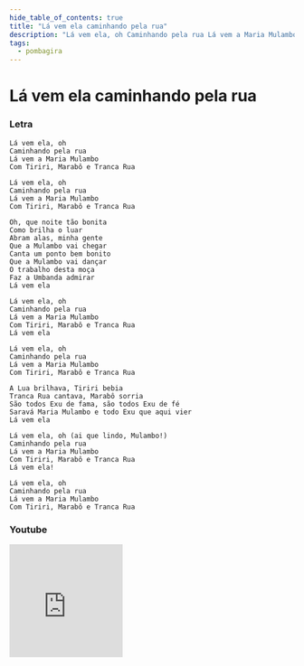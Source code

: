 ```yaml
---
hide_table_of_contents: true
title: "Lá vem ela caminhando pela rua"
description: "Lá vem ela, oh Caminhando pela rua Lá vem a Maria Mulambo Com Tiriri, Marabô e Tranca Rua Lá vem ela, oh Caminhando pela rua Lá vem a Maria Mulambo Com Tiriri, Marabô e Tranca Rua Oh, que noite tão bonita Como brilha o luar Abram alas, minha gente Que a Mulambo vai chegar Canta um ponto bem bonito Que a Mulambo vai dançar O trabalho desta moça Faz a Umbanda admirar Lá vem ela Lá vem ela, oh Caminhando pela rua Lá vem a Maria Mulambo Com Tiriri, Marabô e Tranca Rua Lá vem ela Lá vem ela, oh Caminhando pela rua Lá vem a Maria Mulambo Com Tiriri, Marabô e Tranca Rua A Lua brilhava, Tiriri bebia Tranca Rua cantava, Marabô sorria São todos Exu de fama, são todos Exu de fé Saravá Maria Mulambo e todo Exu que aqui vier Lá vem ela Lá vem ela, oh (ai que lindo, Mulambo!) Caminhando pela rua Lá vem a Maria Mulambo Com Tiriri, Marabô e Tranca Rua Lá vem ela! Lá vem ela, oh Caminhando pela rua Lá vem a Maria Mulambo Com Tiriri, Marabô e Tranca Rua"
tags:
  - pombagira
---
```


# Lá vem ela caminhando pela rua

### Letra

```text
Lá vem ela, oh
Caminhando pela rua
Lá vem a Maria Mulambo
Com Tiriri, Marabô e Tranca Rua

Lá vem ela, oh
Caminhando pela rua
Lá vem a Maria Mulambo
Com Tiriri, Marabô e Tranca Rua

Oh, que noite tão bonita
Como brilha o luar
Abram alas, minha gente
Que a Mulambo vai chegar
Canta um ponto bem bonito
Que a Mulambo vai dançar
O trabalho desta moça
Faz a Umbanda admirar
Lá vem ela

Lá vem ela, oh
Caminhando pela rua
Lá vem a Maria Mulambo
Com Tiriri, Marabô e Tranca Rua
Lá vem ela

Lá vem ela, oh
Caminhando pela rua
Lá vem a Maria Mulambo
Com Tiriri, Marabô e Tranca Rua

A Lua brilhava, Tiriri bebia
Tranca Rua cantava, Marabô sorria
São todos Exu de fama, são todos Exu de fé
Saravá Maria Mulambo e todo Exu que aqui vier
Lá vem ela

Lá vem ela, oh (ai que lindo, Mulambo!)
Caminhando pela rua
Lá vem a Maria Mulambo
Com Tiriri, Marabô e Tranca Rua
Lá vem ela!

Lá vem ela, oh
Caminhando pela rua
Lá vem a Maria Mulambo
Com Tiriri, Marabô e Tranca Rua
```

### Youtube

<iframe
  width="200"
  height="200"
  src="https://www.youtube.com/embed/PcS1MefZT6Q"
  title="YouTube video player"
  frameborder="0"
  allow="accelerometer; autoplay; clipboard-write; encrypted-media; gyroscope; picture-in-picture; web-share"
  referrerpolicy="strict-origin-when-cross-origin"
  allowfullscreen
></iframe>